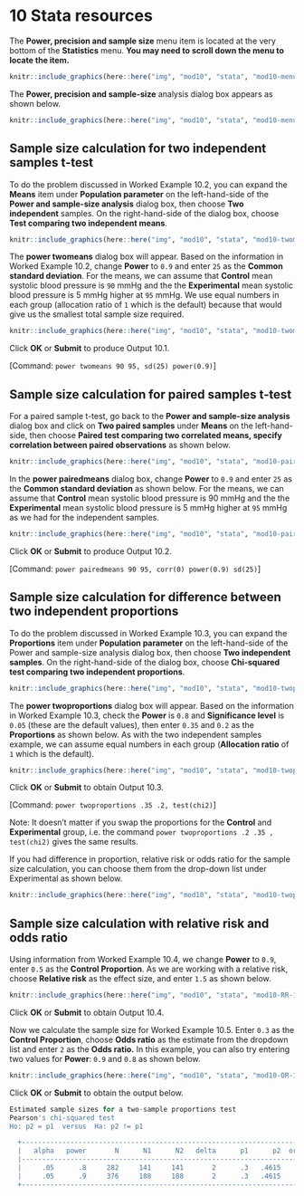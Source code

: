 # **10** Stata resources {-}

The **Power, precision and sample size** menu item is located at the very bottom of the **Statistics** menu. **You may need to scroll down the menu to locate the item.**

```r
knitr::include_graphics(here::here("img", "mod10", "stata", "mod10-menu-1.png"))
```

The **Power, precision and sample-size** analysis dialog box appears as shown below.

```r
knitr::include_graphics(here::here("img", "mod10", "stata", "mod10-menu-3.png"))
```

## Sample size calculation for two independent samples t-test
To do the problem discussed in Worked Example 10.2, you can expand the **Means** item under **Population parameter** on the left-hand-side of the **Power and sample-size analysis** dialog box, then choose **Two independent** samples. On the right-hand-side of the dialog box, choose **Test comparing two independent means**.

```r
knitr::include_graphics(here::here("img", "mod10", "stata", "mod10-twomeans-1.png"))
```

The **power twomeans** dialog box will appear. Based on the information in Worked Example 10.2, change **Power** to `0.9` and enter `25` as the **Common standard deviation**. For the means, we can assume that **Control** mean systolic blood pressure is `90` mmHg and the the **Experimental** mean systolic blood pressure is 5 mmHg higher at `95` mmHg. We use equal numbers in each group (allocation ratio of `1` which is the default) because that would give us the smallest total sample size required.

```r
knitr::include_graphics(here::here("img", "mod10", "stata", "mod10-twomeans-2.png"))
```

Click **OK** or **Submit** to produce Output 10.1. 

[Command: `power twomeans 90 95, sd(25) power(0.9)`]

## Sample size calculation for paired samples t-test
For a paired sample t-test, go back to the **Power and sample-size analysis** dialog box and click on **Two paired samples** under **Means** on the left-hand-side, then choose **Paired test comparing two correlated means, specify correlation between paired observations** as shown below.
 
```r
knitr::include_graphics(here::here("img", "mod10", "stata", "mod10-pairedmeans-1.png"))
```

In the **power pairedmeans** dialog box, change **Power** to `0.9` and enter `25` as the **Common standard deviation** as shown below. For the means, we can assume that **Control**  mean systolic blood pressure is 90 mmHg and the the **Experimental** mean systolic blood pressure is 5 mmHg higher at `95` mmHg as we had for the independent samples.

```r
knitr::include_graphics(here::here("img", "mod10", "stata", "mod10-pairedmeans-2.png"))
```
 
Click **OK** or **Submit** to produce Output 10.2. 

[Command: `power pairedmeans 90 95, corr(0) power(0.9) sd(25)`]

## Sample size calculation for difference between two independent proportions

To do the problem discussed in Worked Example 10.3, you can expand the **Proportions** item under **Population parameter** on the left-hand-side of the Power and sample-size analysis dialog box, then choose **Two independent samples**. On the right-hand-side of the dialog box, choose **Chi-squared test comparing two independent proportions**.
 
```r
knitr::include_graphics(here::here("img", "mod10", "stata", "mod10-twoprop-1.png"))
```
 
The **power twoproportions** dialog box will appear. Based on the information in Worked Example 10.3, check the **Power** is `0.8` and **Significance level** is `0.05` (these are the default values), then enter `0.35` and `0.2` as the **Proportions** as shown below. As with the two independent samples example, we can assume equal numbers in each group (**Allocation ratio** of `1` which is the default).

```r
knitr::include_graphics(here::here("img", "mod10", "stata", "mod10-twoprop-2.png"))
```

Click **OK** or **Submit** to obtain Output 10.3.

[Command: `power twoproportions .35 .2, test(chi2)`]

Note: It doesn’t matter if you swap the proportions for the **Control** and **Experimental** group, i.e. the command `power twoproportions .2 .35 , test(chi2)` gives the same results.

If you had difference in proportion, relative risk or odds ratio for the sample size calculation, you can choose them from the drop-down list under Experimental as shown below.

```r
knitr::include_graphics(here::here("img", "mod10", "stata", "mod10-twoprop-3.png"))
```
 
## Sample size calculation with relative risk and odds ratio

Using information from Worked Example 10.4, we change **Power** to `0.9`, enter `0.5` as the **Control Proportion**. As we are working with a relative risk, choose **Relative risk** as the effect size, and enter `1.5` as shown below.

```r
knitr::include_graphics(here::here("img", "mod10", "stata", "mod10-RR-1.png"))
```

Click **OK** or **Submit** to obtain Output 10.4.

Now we calculate the sample size for Worked Example 10.5. Enter `0.3` as the **Control Proportion**, choose **Odds ratio** as the estimate from the dropdown list and enter `2` as the **Odds ratio.** In this example, you can also try entering two values for **Power**: `0.9` and `0.8` as shown below.

```r
knitr::include_graphics(here::here("img", "mod10", "stata", "mod10-OR-1.png"))
```

Click **OK** or **Submit** to obtain the output below. 

```r
Estimated sample sizes for a two-sample proportions test
Pearson's chi-squared test 
Ho: p2 = p1  versus  Ha: p2 != p1

  +-------------------------------------------------------------------------+
  |   alpha   power       N      N1      N2   delta      p1      p2  oratio |
  |-------------------------------------------------------------------------|
  |     .05      .8     282     141     141       2      .3   .4615       2 |
  |     .05      .9     376     188     188       2      .3   .4615       2 |
  +-------------------------------------------------------------------------+
```
